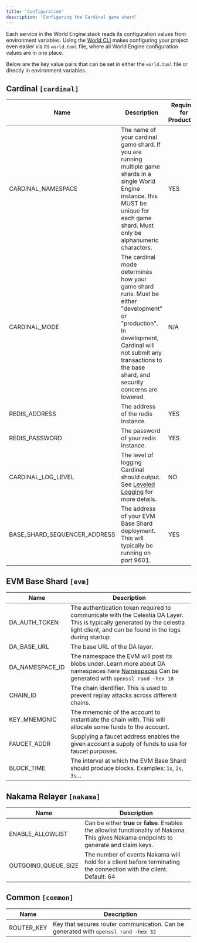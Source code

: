```yaml
---
title: 'Configuration'
description: 'Configuring the Cardinal game shard'
---
```


Each service in the World Engine stack reads its configuration values from environment variables. Using the [World CLI](https://github.com/Argus-Labs/world-cli) makes configuring your project even easier via its `world.toml` file, where all World Engine configuration values are in one place.

Below are the key value pairs that can be set in either the `world.toml` file or directly in environment variables.


## Cardinal `[cardinal]`
| Name                         | Description                                                                                                                                                                                                          | Required for Production |
|------------------------------|----------------------------------------------------------------------------------------------------------------------------------------------------------------------------------------------------------------------|-------------------------|
| CARDINAL_NAMESPACE           | The name of your cardinal game shard. If you are running multiple game shards in a single World Engine instance, this MUST be unique for each game shard. Must only be alphanumeric characters.                      | YES                     |
| CARDINAL_MODE                | The cardinal mode determines how your game shard runs. Must be either "development" or "production". In development, Cardinal will not submit any transactions to the base shard, and security concerns are lowered. | N/A                     |
| REDIS_ADDRESS                | The address of the redis instance.                                                                                                                                                                                   | YES                     |
| REDIS_PASSWORD               | The password of your redis instance.                                                                                                                                                                                 | YES                     |
| CARDINAL_LOG_LEVEL           | The level of logging Cardinal should output. See [Leveled Logging](https://github.com/rs/zerolog?tab=readme-ov-file#leveled-logging) for more details.                                                               | NO                      |
| BASE_SHARD_SEQUENCER_ADDRESS | The address of your EVM Base Shard deployment. This will typically be running on port 9601.                                                                                                                          | YES                     |

## EVM Base Shard `[evm]`
| Name            | Description                                                                                                                                                                                           |
|-----------------|-------------------------------------------------------------------------------------------------------------------------------------------------------------------------------------------------------|
| DA_AUTH_TOKEN   | The authentication token required to communicate with the Celestia DA Layer. This is typically generated by the celestia light client, and can be found in the logs during startup                    |
| DA_BASE_URL     | The base URL of the DA layer.                                                                                                                                                                         |
| DA_NAMESPACE_ID | The namespace the EVM will post its blobs under. Learn more about DA namespaces here [Namespaces](https://celestia.org/glossary/namespaced-merkle-tree/) Can be generated with `openssl rand -hex 10` |                                                                                                                 |
| CHAIN_ID        | The chain identifier. This is used to prevent replay attacks across different chains.                                                                                                                 |
| KEY_MNEMONIC    | The mnemonic of the account to instantiate the chain with. This will allocate some funds to the account.                                                                                              |
| FAUCET_ADDR     | Supplying a faucet address enables the given account a supply of funds to use for faucet purposes.                                                                                                    |
| BLOCK_TIME      | The interval at which the EVM Base Shard should produce blocks. Examples: `1s`, `2s`, `3s`...                                                                                                         |

## Nakama Relayer `[nakama]`
| Name                | Description                                                                                                                                 |
|---------------------|---------------------------------------------------------------------------------------------------------------------------------------------|
| ENABLE_ALLOWLIST    | Can be either **true** or **false**. Enables the allowlist functionality of Nakama. This gives Nakama endpoints to generate and claim keys. |
| OUTGOING_QUEUE_SIZE | The number of events Nakama will hold for a client before terminating the connection with the client. Default: 64                           |

## Common `[common]`
| Name       | Description                                                                         |
|------------|-------------------------------------------------------------------------------------|
| ROUTER_KEY | Key that secures router communication. Can be generated with `openssl rand -hex 32` |